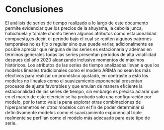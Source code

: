 # Conclusiones

El análisis de series de tiempo realizado a lo largo de este documento permite evidenciar que los precios de la ahuyama, la cebolla junca, habichuela y tomate chonto tienen algunos atributos como estacionalidad compuesta,es decir, el periodo bajo el cual se repiten algunos patrones temporales no es fijo o regular sino que puede variar,  adicionalmente es posible apreciar que ninguna de las series es estacionaria y además en términos generales todas las series presentan periodos de alta volatilidad despues del año 2020 alcanzando inclusive momentos de máximos históricos. Los atributos de las series de tiempo analizadas llevan a que los modelos lineales tradicionales como el modelo ARIMA no sean los más efectivos para realizar un pronóstico ajustado, en contraste a esto los modelos no lineales como el suavizamiento exponencial presentan procesos de ajuste favorables y que emulan de manera eficiente la estacionalidad de las series de tiempo, sin embargo es preciso aclarar que en el marco de este ejercicio se ha probado solo una configuración por modelo, por lo tanto vale la pena explorar otras combinaciones de hiperparámetros en otros modelos con el fin de poder determinar si definitivamente modelos como el suavizamiento exponencial triple realmente se perfilan como el modelo más adecuado para este tipo de serie. 


